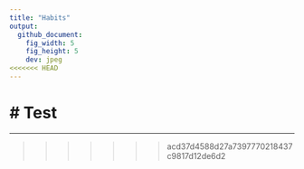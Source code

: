 ```yaml
---
title: "Habits"
output:
  github_document:
    fig_width: 5
    fig_height: 5
    dev: jpeg
<<<<<<< HEAD
---
```

# Test
=======
---
>>>>>>> acd37d4588d27a7397770218437c9817d12de6d2
